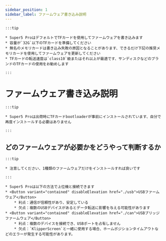 ```yaml
---
sidebar_position: 1
sidebar_label: ファームウェア書き込み説明
---
```






    :::tip

    * Super5 ProはデフォルトでTFカードを使用してファームウェアを書き込みます
    * 容量が`32G`以下のTFカードを準備してください
    * 無名のメモリカードは書き込み失敗の原因となることがあります、できるだけ下記の推奨メモリカードを使用してファームウェアを更新してください
    * TFカードの転送速度は`class10`級またはそれ以上が最適です、サンディスクなどのブランドのTFカードの使用をお勧めします

    :::

# ファームウェア書き込み説明

    :::tip

    * Super5 Proは出荷時にTFカードbootloaderが事前にインストールされています、自分で再度インストールする必要はありません

    :::


## どのファームウェアが必要かをどうやって判断するか

    :::tip

    * 注意してください、1種類のファームウェアだけをインストールすれば良いです

    :::
    
    * Super5 Proは以下の方法で上位機と接続できます
    * <Button variant="contained" disableElevation href="./usb">USBファームウェア</Button>
        * 利点：通信が信頼性があり、安定している
        * 欠点：複数のUSBデバイスがあるとデータ転送に影響を与える可能性があります
    * <Button variant="contained" disableElevation href="./can">USBブリッジファームウェア</Button>
        * 利点：複数のデバイスを接続でき、USBポートを占有しません
        * 欠点：`KlipperScreen`と一緒に使用する場合、ホームポジションタイムアウトなどのエラーが発生する可能性があります。